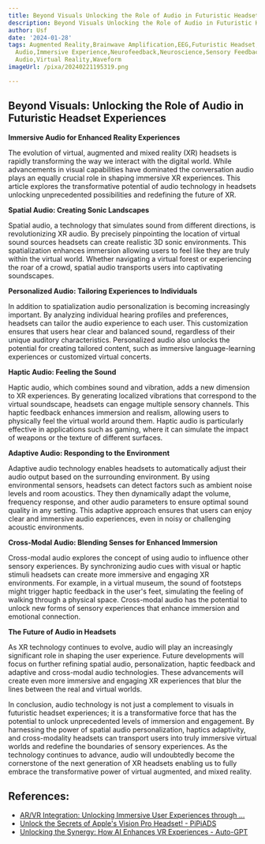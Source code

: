 ```yaml
---
title: Beyond Visuals Unlocking the Role of Audio in Futuristic Headset Experiences
description: Beyond Visuals Unlocking the Role of Audio in Futuristic Headset Experiences
author: Usf
date: '2024-01-28'
tags: Augmented Reality,Brainwave Amplification,EEG,Futuristic Headset,Head-Worn Computing,Immersive
  Audio,Immersive Experience,Neurofeedback,Neuroscience,Sensory Feedback,Sound Design,Spatial
  Audio,Virtual Reality,Waveform
imageUrl: /pixa/20240221195319.png

---
```

## Beyond Visuals: Unlocking the Role of Audio in Futuristic Headset Experiences

**Immersive Audio for Enhanced Reality Experiences**

The evolution of virtual, augmented and mixed reality (XR) headsets is rapidly transforming the way we interact with the digital world. While advancements in visual  capabilities  have dominated the conversation audio plays an equally crucial role in shaping immersive XR experiences.  This article explores the transformative potential of audio technology in headsets unlocking unprecedented possibilities and redefining the future  of XR.

**Spatial Audio: Creating Sonic Landscapes**

Spatial audio, a technology that simulates sound from different directions, is revolutionizing  XR audio. By  precisely pinpointing the location  of virtual sound sources  headsets  can create realistic 3D  sonic environments. This  spatialization enhances immersion allowing users to  feel like they  are truly within the virtual world. Whether  navigating a virtual forest  or experiencing the roar of a crowd,  spatial audio transports users  into captivating soundscapes.

**Personalized Audio: Tailoring Experiences to Individuals**

In addition to spatialization audio personalization is becoming increasingly important. By analyzing individual hearing profiles and preferences, headsets can tailor  the audio experience to each user. This customization ensures that users hear clear and balanced  sound, regardless  of their unique auditory  characteristics. Personalized audio also unlocks the potential for  creating tailored content, such as immersive language-learning experiences or customized virtual concerts.

**Haptic Audio: Feeling  the  Sound**

Haptic audio, which combines sound and vibration,  adds a new  dimension to  XR experiences. By generating  localized vibrations that correspond to the virtual soundscape, headsets can engage multiple sensory channels. This haptic  feedback enhances immersion  and realism,  allowing users to physically feel the virtual world around  them. Haptic audio is particularly effective in applications such as gaming, where it can simulate  the impact of weapons or the  texture  of different surfaces.

**Adaptive Audio: Responding to the Environment**

Adaptive audio technology enables headsets to automatically adjust their audio output based on the surrounding  environment. By using environmental sensors, headsets can detect factors such as ambient noise levels and room acoustics. They then dynamically adapt the volume, frequency response, and  other audio parameters to ensure optimal sound quality in any setting. This adaptive approach  ensures that users  can enjoy clear and immersive audio experiences, even  in noisy or challenging acoustic environments.

**Cross-Modal Audio: Blending Senses for Enhanced  Immersion**

Cross-modal audio explores the concept of  using audio to influence other sensory experiences. By synchronizing audio cues with visual or haptic stimuli headsets can create more immersive and engaging XR environments. For example, in a virtual museum, the sound of footsteps might trigger haptic feedback in the user's feet, simulating the feeling of walking through a physical space. Cross-modal  audio  has the potential to unlock new forms of sensory experiences that enhance immersion and emotional connection.

**The Future of Audio in Headsets**

As  XR technology continues to evolve, audio will play an increasingly significant role in shaping the user experience. Future developments will focus on further  refining spatial audio, personalization, haptic feedback and adaptive and cross-modal audio technologies. These advancements  will create  even more immersive and engaging XR experiences that  blur the lines between the real and virtual worlds.

In conclusion, audio technology is not just a  complement to visuals in futuristic headset experiences; it is a transformative force that has the  potential to unlock unprecedented levels of immersion and  engagement. By harnessing  the power of spatial audio personalization, haptics adaptivity, and cross-modality headsets can transport users into  truly immersive virtual  worlds and redefine the boundaries of  sensory experiences. As the technology continues to advance, audio will  undoubtedly become the cornerstone of  the next generation  of XR headsets enabling us to fully embrace the transformative power of virtual augmented, and mixed reality.

## References:
- [AR/VR Integration: Unlocking Immersive User Experiences through ...](https://www.linkedin.com/pulse/arvr-integration-unlocking-immersive-user-experiences-through)
- [Unlock the Secrets of Apple's Vision Pro Headset! - PiPiADS](https://www.pipiads.com/blog/unlock-the-secrets-of-apples-vision-pro-headset/)
- [Unlocking the Synergy: How AI Enhances VR Experiences - Auto-GPT](https://autogpt.net/unlocking-the-synergy-how-ai-enhances-vr-experiences/)
